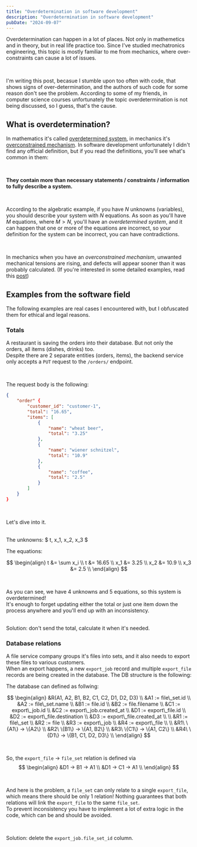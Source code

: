 ```yaml
---
title: "Overdetermination in software development"
description: "Overdetermination in software development"
pubDate: "2024-09-07"
---
```



Overdetermination can happen in a lot of places. Not only in mathemetics and in theory, but in real life practice too.
Since I've studied mechatronics engineering, this topic is mostly familiar to me from mechanics, where over-constraints can cause a lot of issues.

<br />

I'm writing this post, becasue I stumble upon too often with code, that shows signs of over-determination, and the authors of such code for some reason don't see the problem. According to some of my friends, in computer science courses unfortunately the topic overdetermination is not being discussed, so I guess, that's the cause.

## What is overdetermination?

In mathematics it's called [overdetermined system](https://en.wikipedia.org/wiki/Overdetermined_system), in mechanics it's [overconstrained mechanism](https://en.wikipedia.org/wiki/Overconstrained_mechanism). In software development unfortunately I didn't find any official definition,
but if you read the definitions, you'll see what's common in them:

<br />

**They contain more than necessary statements / constraints / information to fully describe a system.**

<br />

According to the algebratic example, if you have $N$ unknowns (variables), you should describe your system with $N$ equations. As soon as you'll have $M$ equations, where $M > N$, you'll have an _overdetermined system_, and it can happen that one or more of the equations are incorrect, so your definition for the system can be incorrect, you can have contradictions.

<br />

In mechanics when you have an _overconstrained mechanism_, unwanted mechanical tensions are rising, and defects will appear sooner than it was probably calculated. (If you're interested in some detailed examples, read this [post](https://www.machinedesign.com/mechanical-motion-systems/linear-motion/article/21832158/overconstraint-the-hidden-killer))

## Examples from the software field

The following examples are real cases I encountered with, but I obfuscated them for ethical and legal reasons.

### Totals

A restaurant is saving the orders into their database. But not only the orders, all items (dishes, drinks) too.  
Despite there are 2 separate entities (orders, items), the backend service only accepts a `PUT` request to the `/orders/` endpoint.

<br />

The request body is the following:

```json
{
    "order" {
        "customer_id": "customer-1",
        "total": "16.65",
        "items": [
            {
                "name": "wheat beer",
                "total": "3.25"
            },
            {
                "name": "wiener schnitzel",
                "total": "10.9"
            },
            {
                "name": "coffee",
                "total": "2.5"
            }
        ]
    }
}
```

<br />

Let's dive into it.

<br />
The unknowns: $ t, x_1, x_2, x_3 $

The equations:

$$
\begin{align}
t &= \sum x_i \\
t &= 16.65 \\
x_1 &= 3.25 \\
x_2 &= 10.9 \\
x_3 &= 2.5 \\
\end{align}
$$  

<br />

As you can see, we have 4 unknowns and 5 equations, so this system is overdetermined!  
It's enough to forget updating either the total or just one item down the process anywhere and you'll end up with an inconsistency.

<br />
Solution: don't send the total, calculate it when it's needed.

### Database relations

A file service company groups it's files into sets, and it also needs to export these files to various customers.  
When an export happens, a new `export_job` record and multiple `export_file` records are being created in the database. The DB structure is the following:

<Db />

The database can defined as follwing:

$$
\begin{align}
&R(A1, A2, B1, B2, C1, C2, D1, D2, D3) \\
&A1 := file\_set.id \\
&A2 := file\_set.name \\ 
&B1 := file.id \\
&B2 := file.filename \\ 
&C1 := export\_job.id \\
&C2 := export\_job.created_at \\ 
&D1 := export\_file.id \\
&D2 := export\_file.destination \\ 
&D3 := export\_file.created_at \\ 
\\
&R1 := file\_set \\
&R2 := file \\
&R3 := export\_job \\ 
&R4 := export\_file \\
\\
&R1\ \{A1\} -> \{A2\} \\ 
&R2\ \{B1\} -> \{A1, B2\} \\
&R3\ \{C1\} -> \{A1, C2\} \\
&R4\ \{D1\} -> \{B1, C1, D2, D3\} \\
\end{align}
$$


<br />

So, the `export_file` -> `file_set` relation is defined via
$$
\begin{align}
&D1 -> B1 -> A1 \\
&D1 -> C1 -> A1 \\
\end{align}
$$

<br/>

And here is the problem, a `file_set` can only relate to a single `export_file`, which means there should be only 1 relation!
Nothing guarantees that both relations will link the `export_file` to the same `file_set`.  
To prevent inconsistency you have to implement a lot of extra logic in the code, which can be and should be avoided.

<br/>

Solution: delete the `export_job.file_set_id` column.
